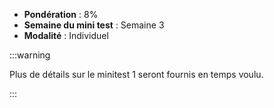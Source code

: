 - **Pondération** : 8%
- **Semaine du mini test** : Semaine 3
- **Modalité** : Individuel

:::warning

Plus de détails sur le minitest 1 seront fournis en temps voulu.

:::